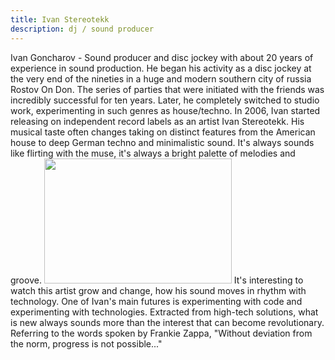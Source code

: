 ```yaml
---
title: Ivan Stereotekk
description: dj / sound producer
---
```


<article class="prose">
  <p>
    Ivan Goncharov - Sound producer and disc jockey with about 20 years of
    experience in sound production. He began his activity as a disc jockey at
    the very end of the nineties in a huge and modern southern city of russia
    Rostov On Don. The series of parties that were initiated with the friends
    was incredibly successful for ten years. Later, he completely switched to
    studio work, experimenting in such genres as house/techno. In 2006, Ivan
    started releasing on independent record labels as an artist Ivan Stereotekk.
    His musical taste often changes taking on distinct features from the
    American house to deep German techno and minimalistic sound. It's always
    sounds like flirting with the muse, it's always a bright palette of melodies
    and groove.
    <img src="ewanPC.jpeg" width="300" height="200" />
    It's interesting to watch this artist grow and change, how his sound moves
    in rhythm with technology. One of Ivan's main futures is experimenting with
    code and experimenting with technologies. Extracted from high-tech
    solutions, what is new always sounds more than the interest that can become
    revolutionary. Referring to the words spoken by Frankie Zappa, "Without
    deviation from the norm, progress is not possible..."
  </p>
</article>
